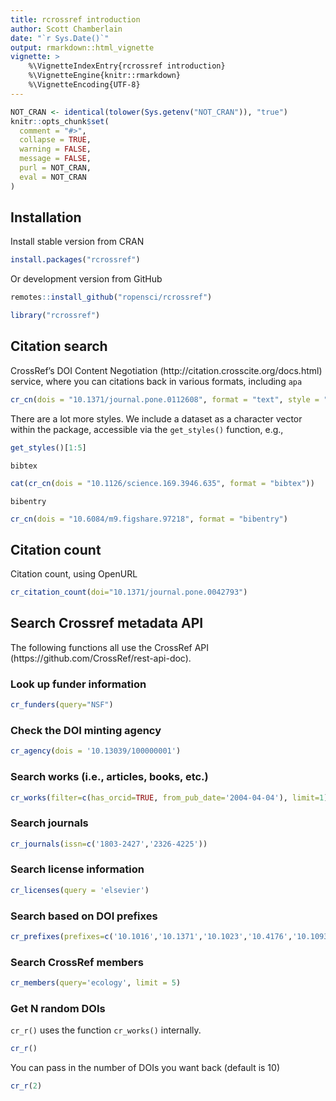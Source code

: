 ```yaml
---
title: rcrossref introduction 
author: Scott Chamberlain
date: "`r Sys.Date()`"
output: rmarkdown::html_vignette
vignette: >
    %\VignetteIndexEntry{rcrossref introduction}
    %\VignetteEngine{knitr::rmarkdown}
    %\VignetteEncoding{UTF-8}
---
```


```r
NOT_CRAN <- identical(tolower(Sys.getenv("NOT_CRAN")), "true")
knitr::opts_chunk$set(
  comment = "#>",
  collapse = TRUE,
  warning = FALSE,
  message = FALSE,
  purl = NOT_CRAN,
  eval = NOT_CRAN
)
```

## Installation

Install stable version from CRAN

```r
install.packages("rcrossref")
```

Or development version from GitHub

```r
remotes::install_github("ropensci/rcrossref")
```

```r
library("rcrossref")
```

## Citation search

CrossRef's DOI Content Negotiation (http://citation.crosscite.org/docs.html) service, where you can citations back in various formats, including `apa`

```r
cr_cn(dois = "10.1371/journal.pone.0112608", format = "text", style = "apa")
```

There are a lot more styles. We include a dataset as a character vector within the package, accessible via the `get_styles()` function, e.g.,

```r
get_styles()[1:5]
```

`bibtex`

```r
cat(cr_cn(dois = "10.1126/science.169.3946.635", format = "bibtex"))
```

`bibentry`

```r
cr_cn(dois = "10.6084/m9.figshare.97218", format = "bibentry")
```

## Citation count

Citation count, using OpenURL

```r
cr_citation_count(doi="10.1371/journal.pone.0042793")
```

## Search Crossref metadata API

The following functions all use the CrossRef API (https://github.com/CrossRef/rest-api-doc).

### Look up funder information

```r
cr_funders(query="NSF")
```

### Check the DOI minting agency

```r
cr_agency(dois = '10.13039/100000001')
```

### Search works (i.e., articles, books, etc.)

```r
cr_works(filter=c(has_orcid=TRUE, from_pub_date='2004-04-04'), limit=1)
```

### Search journals

```r
cr_journals(issn=c('1803-2427','2326-4225'))
```

### Search license information

```r
cr_licenses(query = 'elsevier')
```

### Search based on DOI prefixes

```r
cr_prefixes(prefixes=c('10.1016','10.1371','10.1023','10.4176','10.1093'))
```

### Search CrossRef members

```r
cr_members(query='ecology', limit = 5)
```

### Get N random DOIs

`cr_r()` uses the function `cr_works()` internally.

```r
cr_r()
```

You can pass in the number of DOIs you want back (default is 10)

```r
cr_r(2)
```

